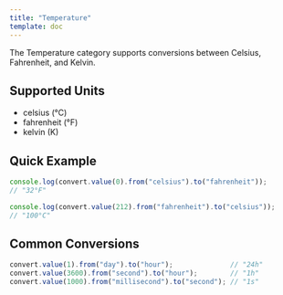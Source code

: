 ```yaml
---
title: "Temperature"
template: doc
---
```


The Temperature category supports conversions between Celsius, Fahrenheit, and Kelvin.

## Supported Units

- celsius (°C)
- fahrenheit (°F)
- kelvin (K)

## Quick Example

```ts
console.log(convert.value(0).from("celsius").to("fahrenheit")); 
// "32°F"

console.log(convert.value(212).from("fahrenheit").to("celsius")); 
// "100°C"
```

## Common Conversions

```ts
convert.value(1).from("day").to("hour");              // "24h"
convert.value(3600).from("second").to("hour");        // "1h"
convert.value(1000).from("millisecond").to("second"); // "1s"
```